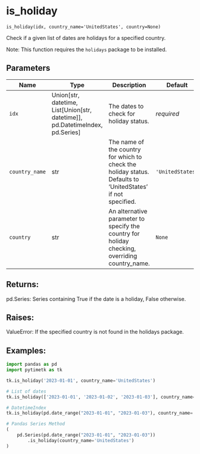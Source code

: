 # is_holiday { #pytimetk.is_holiday }

`is_holiday(idx, country_name='UnitedStates', country=None)`

Check if a given list of dates are holidays for a specified country.

Note: This function requires the `holidays` package to be installed.

## Parameters

| Name           | Type                                                                                | Description                                                                                                 | Default          |
|----------------|-------------------------------------------------------------------------------------|-------------------------------------------------------------------------------------------------------------|------------------|
| `idx`          | Union\[str, datetime, List\[Union\[str, datetime\]\], pd.DatetimeIndex, pd.Series\] | The dates to check for holiday status.                                                                      | _required_       |
| `country_name` | str                                                                                 | The name of the country for which to check the holiday status. Defaults to 'UnitedStates' if not specified. | `'UnitedStates'` |
| `country`      | str                                                                                 | An alternative parameter to specify the country for holiday checking, overriding country_name.              | `None`           |

## Returns:

pd.Series:
    Series containing True if the date is a holiday, False otherwise.



## Raises:

ValueError:
    If the specified country is not found in the holidays package.



## Examples:

```python
import pandas as pd
import pytimetk as tk

tk.is_holiday('2023-01-01', country_name='UnitedStates')
```

```python
# List of dates
tk.is_holiday(['2023-01-01', '2023-01-02', '2023-01-03'], country_name='UnitedStates')
```

```python
# DatetimeIndex
tk.is_holiday(pd.date_range("2023-01-01", "2023-01-03"), country_name='UnitedStates')
```

```python
# Pandas Series Method
( 
    pd.Series(pd.date_range("2023-01-01", "2023-01-03"))
        .is_holiday(country_name='UnitedStates')
)
```